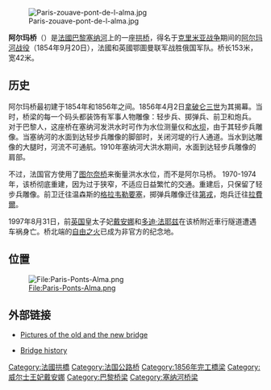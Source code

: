 {{coord|48|51|51|N|02|18|06|E|region:FR_type:landmark|display=title}}
{{Infobox_Bridge
|bridge_name=阿尔玛桥
|image=Vue_sur_le_pont_de_l%27Alma.JPG
|caption=
|official_name=Pont de l'Alma
|carries=
|crosses=塞纳河
|locale=[[法国|法国]][[巴黎|巴黎]]
|maint=
|id=
|design= [[拱桥|拱桥]]
|mainspan= 
|length= 153米
|width= 42米
|height=
|clearance=
|below= 
|traffic=
|open=
|closed=
|toll=
|map_cue=
|map_image=
|map_text=
|map_width=
|coordinates= {{coord|48|51|51|N|02|18|06|E}}
|lat=
|long=
| downstream = [[德比利行人桥|德比利行人桥]]
| upstream = [[荣军院桥|荣军院桥]]
}}
[[File:Paris-zouave-pont-de-l-alma.jpg|upright]]

'''阿尔玛桥'''（{{lang-fr|Pont de l'Alma}}）是[[法國|法國]][[巴黎|巴黎]][[塞纳河|塞纳河]]上的一座[[拱桥|拱桥]]，得名于[[克里米亚战争|克里米亚战争]]期间的[[阿尔玛河战役|阿尔玛河战役]]（1854年9月20日），法國和英國鄂圖曼联军战胜俄国军队。桥长153米，宽42米。

== 历史 ==
阿尔玛桥最初建于1854年和1856年之间。1856年4月2日[[拿破仑三世|拿破仑三世]]为其揭幕。当时，桥梁的每一个码头都装饰有军事人物雕像：轻步兵、掷弹兵、前卫和炮兵。 
对于巴黎人，这座桥在塞纳河发洪水时可作为水位测量仪和[[水坝|水坝]]，由于其轻步兵雕像。当塞纳河的水面到达轻步兵雕像的脚部时，关闭河堤的行人通道。当水到达雕像的大腿时，河流不可通航。1910年塞纳河大洪水期间，水面到达轻步兵雕像的肩部。 

不过，法国官方使用了[[图尔奈桥|图尔奈桥]]来衡量洪水水位，而不是阿尔马桥。 1970-1974年，该桥彻底重建，因为过于狭窄，不适应日益繁忙的交通。重建后，只保留了轻步兵雕像。前卫迁往温森斯的[[格拉韦勒要塞|格拉韦勒要塞]]，掷弹兵雕像迁往[[第戎|第戎]]，炮兵迁往[[拉費爾|拉費爾]]。

1997年8月31日，前[[英国|英国]]皇太子妃[[戴安娜_(威爾斯王妃)|戴安娜]]和[[多迪·法耶兹|多迪·法耶兹]]在该桥附近車行隧道遭遇车祸身亡。桥北端的[[自由之火|自由之火]]已成为非官方的纪念地。
== 位置 ==
[[File:Paris-Ponts-Alma.png|File:Paris-Ponts-Alma.png]]

== 外部链接 ==
{{commons|Pont de l'Alma}}
* {{fr}} [http://lefildutemps.free.fr/paris/pont_alma.htm Pictures of the old and the new bridge] {{Wayback|url=http://lefildutemps.free.fr/paris/pont_alma.htm |date=20210504022140 }}
* {{fr}} [http://www.paris.fr/portail/deplacements/Portal.lut?page_id=238 Bridge history] {{Wayback|url=http://www.paris.fr/portail/deplacements/Portal.lut?page_id=238 |date=20080430010408 }}

{{DEFAULTSORT:Alma}}
[[Category:法國拱橋|Category:法國拱橋]]
[[Category:法国公路桥|Category:法国公路桥]]
[[Category:1856年完工橋梁|Category:1856年完工橋梁]]
[[Category:威尔士王妃戴安娜|Category:威尔士王妃戴安娜]]
[[Category:巴黎桥梁|Category:巴黎桥梁]]
[[Category:塞纳河桥梁|Category:塞纳河桥梁]]